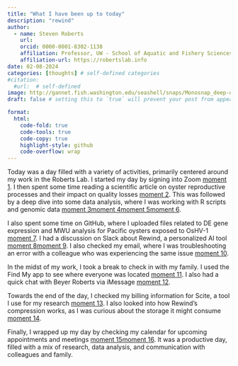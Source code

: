 ```yaml
---
title: "What I have been up to today"
description: "rewind"
author:
  - name: Steven Roberts
    url: 
    orcid: 0000-0001-8302-1138
    affiliation: Professor, UW - School of Aquatic and Fishery Sciences
    affiliation-url: https://robertslab.info
date: 02-08-2024
categories: [thoughts] # self-defined categories
#citation: 
  #url:  # self-defined
image: http://gannet.fish.washington.edu/seashell/snaps/Monosnap_deep-dive__RStudio_Server_2023-11-03_06-26-50.png # finding a good image
draft: false # setting this to `true` will prevent your post from appearing on your listing page until you're ready!

format:
  html:
    code-fold: true
    code-tools: true
    code-copy: true
    highlight-style: github
    code-overflow: wrap
---
```


Today was a day filled with a variety of activities, primarily centered around my work in the Roberts Lab. I started my day by signing into Zoom [moment 1](rewindai://show-moment?source=askRewindCitation&timestamp=1707432535.639&citationSource=inline). I then spent some time reading a scientific article on oyster reproductive processes and their impact on quality losses [moment 2](rewindai://show-moment?source=askRewindCitation&timestamp=1707433027.613&citationSource=inline). This was followed by a deep dive into some data analysis, where I was working with R scripts and genomic data [moment 3](rewindai://show-moment?source=askRewindCitation&timestamp=1707432585.605&citationSource=inline)[moment 4](rewindai://show-moment?source=askRewindCitation&timestamp=1707434521.666&citationSource=inline)[moment 5](rewindai://show-moment?source=askRewindCitation&timestamp=1707429879.705&citationSource=inline)[moment 6](rewindai://show-moment?source=askRewindCitation&timestamp=1707429749.645&citationSource=inline).

I also spent some time on GitHub, where I uploaded files related to DE gene expression and MWU analysis for Pacific oysters exposed to OsHV-1 [moment 7](rewindai://show-moment?source=askRewindCitation&timestamp=1707435213.688&citationSource=inline). I had a discussion on Slack about Rewind, a personalized AI tool [moment 8](rewindai://show-moment?source=askRewindCitation&timestamp=1707434939.676&citationSource=inline)[moment 9](rewindai://show-moment?source=askRewindCitation&timestamp=1707435089.671&citationSource=inline). I also checked my email, where I was troubleshooting an error with a colleague who was experiencing the same issue [moment 10](rewindai://show-moment?source=askRewindCitation&timestamp=1707435129.677&citationSource=inline).

In the midst of my work, I took a break to check in with my family. I used the Find My app to see where everyone was located [moment 11](rewindai://show-moment?source=askRewindCitation&timestamp=1707434518.904&citationSource=inline). I also had a quick chat with Beyer Roberts via iMessage [moment 12](rewindai://show-moment?source=askRewindCitation&timestamp=1707434511.666&citationSource=inline).

Towards the end of the day, I checked my billing information for Scite, a tool I use for my research [moment 13](rewindai://show-moment?source=askRewindCitation&timestamp=1707435221.704&citationSource=inline). I also looked into how Rewind's compression works, as I was curious about the storage it might consume [moment 14](rewindai://show-moment?source=askRewindCitation&timestamp=1707435223.703&citationSource=inline).

Finally, I wrapped up my day by checking my calendar for upcoming appointments and meetings [moment 15](rewindai://show-moment?source=askRewindCitation&timestamp=1707433063.625&citationSource=inline)[moment 16](rewindai://show-moment?source=askRewindCitation&timestamp=1707434523.661&citationSource=inline). It was a productive day, filled with a mix of research, data analysis, and communication with colleagues and family.
